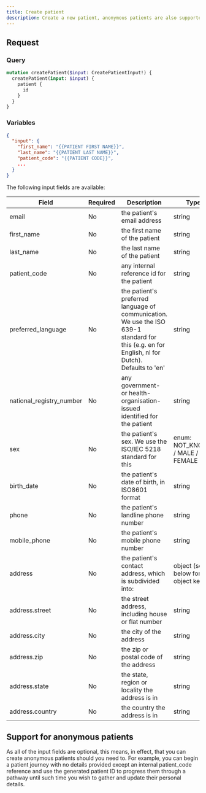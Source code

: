 ```yaml
---
title: Create patient
description: Create a new patient, anonymous patients are also supported.
---
```


## Request

### Query

```graphql
mutation createPatient($input: CreatePatientInput!) {
  createPatient(input: $input) {
    patient {
      id
    }
  }
}
```

### Variables

```json
{
  "input": {
    "first_name": "{{PATIENT FIRST NAME}}",
    "last_name": "{{PATIENT LAST NAME}}",
    "patient_code": "{{PATIENT CODE}}",
    ...
  }
}
```

The following input fields are available:

<div className="table-wrapper">
  <table>
    <thead>
      <tr>
        <th>Field</th>
        <th>Required</th>
        <th>Description</th>
        <th>Type</th>
      </tr>
    </thead>
    <tbody>
      <tr>
        <td>email</td>
        <td>No</td>
        <td>the patient's email address</td>
        <td>string</td>
      </tr>
      <tr>
        <td>first_name</td>
        <td>No</td>
        <td>the first name of the patient</td>
        <td>string</td>
      </tr>
      <tr>
        <td>last_name</td>
        <td>No</td>
        <td>the last name of the patient</td>
        <td>string</td>
      </tr>
      <tr>
        <td>patient_code</td>
        <td>No</td>
        <td>any internal reference id for the patient</td>
        <td>string</td>
      </tr>
      <tr>
        <td>preferred_language</td>
        <td>No</td>
        <td>
          the patient's preferred language of communication. We use the ISO
          639-1 standard for this (e.g. en for English, nl for Dutch). Defaults
          to 'en'
        </td>
        <td>string</td>
      </tr>
      <tr>
        <td>national_registry_number</td>
        <td>No</td>
        <td>
          any government- or health-organisation-issued identified for the
          patient
        </td>
        <td>string</td>
      </tr>
      <tr>
        <td>sex</td>
        <td>No</td>
        <td>the patient's sex. We use the ISO/IEC 5218 standard for this</td>
        <td>enum: NOT_KNOWN / MALE / FEMALE</td>
      </tr>
      <tr>
        <td>birth_date</td>
        <td>No</td>
        <td>the patient's date of birth, in ISO8601 format</td>
        <td>string</td>
      </tr>
      <tr>
        <td>phone</td>
        <td>No</td>
        <td>the patient's landline phone number</td>
        <td>string</td>
      </tr>
      <tr>
        <td>mobile_phone</td>
        <td>No</td>
        <td>the patient's mobile phone number</td>
        <td>string</td>
      </tr>
      <tr>
        <td>address</td>
        <td>No</td>
        <td>the patient's contact address, which is subdivided into:</td>
        <td>object (see below for object keys)</td>
      </tr>
      <tr>
        <td>address.street</td>
        <td>No</td>
        <td>the street address, including house or flat number</td>
        <td>string</td>
      </tr>
      <tr>
        <td>address.city</td>
        <td>No</td>
        <td>the city of the address</td>
        <td>string</td>
      </tr>
      <tr>
        <td>address.zip</td>
        <td>No</td>
        <td>the zip or postal code of the address</td>
        <td>string</td>
      </tr>
      <tr>
        <td>address.state</td>
        <td>No</td>
        <td>the state, region or locality the address is in</td>
        <td>string</td>
      </tr>
      <tr>
        <td>address.country</td>
        <td>No</td>
        <td>the country the address is in</td>
        <td>string</td>
      </tr>
    </tbody>
  </table>
</div>

## Support for anonymous patients

As all of the input fields are optional, this means, in effect, that you can create anonymous patients should you need to. For example, you can begin a patient journey with no details provided except an internal patient_code reference and use the generated patient ID to progress them through a pathway until such time you wish to gather and update their personal details.
